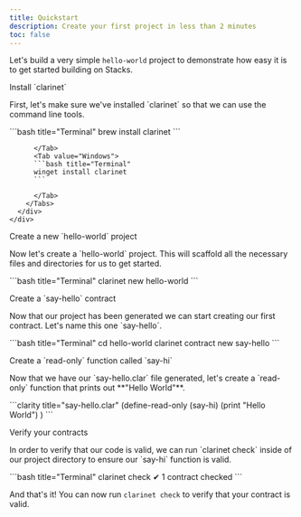 ```yaml
---
title: Quickstart
description: Create your first project in less than 2 minutes
toc: false
---
```



Let's build a very simple `hello-world` project to demonstrate how easy it is to get started building on Stacks.

<div className='steps space-y-6'>
  <Step>
    <div className="flex justify-between space-x-20">
      <div className="w-1/2">
        <p className='text-lg font-bold m-0'>Install `clarinet`</p>
        <p>First, let's make sure we've installed `clarinet` so that we can use the command line tools.</p>
      </div>
      <div className="w-1/2">
        <Tabs id="os" items={['macOS', 'Windows']}>
          <Tab value="macOS">
          ```bash title="Terminal"
          brew install clarinet
          ```

          </Tab>
          <Tab value="Windows">
          ```bash title="Terminal"
          winget install clarinet
          ```

          </Tab>
        </Tabs>
      </div>
    </div>
  </Step>

  <Step>
    <div className="flex justify-between space-x-20">
      <div className="w-1/2">
        <p className='text-lg font-bold m-0'>Create a new `hello-world` project</p>
        <p>Now let's create a `hello-world` project. This will scaffold all the necessary files and directories for us to get started.</p>
      </div>
      <div className="w-1/2">
        ```bash title="Terminal"
        clarinet new hello-world
        ```
      </div>
    </div>
  </Step>

  <Step>
    <div className="flex justify-between space-x-20">
      <div className="w-1/2">
        <p className='text-lg font-bold m-0'>Create a `say-hello` contract</p>
        <p>Now that our project has been generated we can start creating our first contract. Let's name this one `say-hello`.</p>
      </div>
      <div className="w-1/2">
        ```bash title="Terminal"
        cd hello-world
        clarinet contract new say-hello
        ```
      </div>
    </div>
  </Step>

  <Step>
    <div className="flex justify-between space-x-20">
      <div className="w-1/2">
        <p className='text-lg font-bold m-0'>Create a `read-only` function called `say-hi`</p>
        <p>Now that we have our `say-hello.clar` file generated, let's create a `read-only` function that prints out **"Hello World"**.</p>
      </div>
      <div className="w-1/2">
        ```clarity title="say-hello.clar"
        (define-read-only (say-hi)
          (print "Hello World")
        )
        ```
      </div>
    </div>
  </Step>

  <Step>
    <div className="flex justify-between space-x-20">
      <div className="w-1/2">
        <p className='text-lg font-bold m-0'>Verify your contracts</p>
        <p>In order to verify that our code is valid, we can run `clarinet check` inside of our project directory to ensure our `say-hi` function is valid.</p>
      </div>
      <div className="w-1/2">
        ```bash title="Terminal"
        clarinet check
        ✔ 1 contract checked
        ```
      </div>
    </div>
  </Step>
</div>

And that's it! You can now run `clarinet check` to verify that your contract is valid. 